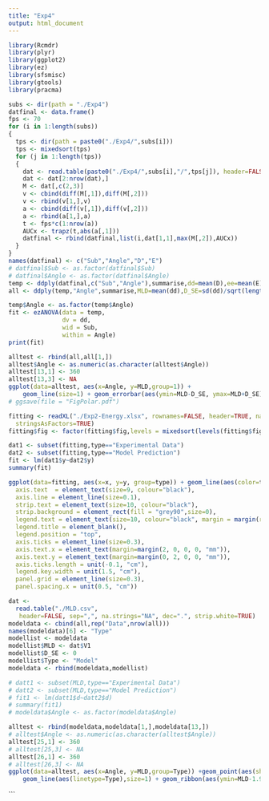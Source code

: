 ```yaml
---
title: "Exp4"
output: html_document
---
```

```r
library(Rcmdr)
library(plyr)
library(ggplot2)
library(ez)
library(sfsmisc)
library(gtools)
library(pracma)
```

```r
subs <- dir(path = "./Exp4")
datfinal <- data.frame()
fps <- 70
for (i in 1:length(subs))
{
  tps <- dir(path = paste0("./Exp4/",subs[i]))
  tps <- mixedsort(tps)
  for (j in 1:length(tps))
  {
    dat <- read.table(paste0("./Exp4/",subs[i],"/",tps[j]), header=FALSE, sep="_", na.strings="NA", dec=".", strip.white=TRUE)
    dat <- dat[2:nrow(dat),]
    M <- dat[,c(2,3)]
    v <- cbind(diff(M[,1]),diff(M[,2]))
    v <- rbind(v[1,],v)
    a <- cbind(diff(v[,1]),diff(v[,2]))
    a <- rbind(a[1,],a)
    t <- fps*c(1:nrow(a))
    AUCx <- trapz(t,abs(a[,1]))
    datfinal <- rbind(datfinal,list(i,dat[1,1],max(M[,2]),AUCx))
  }
}
names(datfinal) <- c("Sub","Angle","D","E")
# datfinal$Sub <- as.factor(datfinal$Sub)
# datfinal$Angle <- as.factor(datfinal$Angle)
temp <- ddply(datfinal,c("Sub","Angle"),summarise,dd=mean(D),ee=mean(E))
all <- ddply(temp,"Angle",summarise,MLD=mean(dd),D_SE=sd(dd)/sqrt(length(subs)),Energy=mean(ee),E_SE=sd(ee)/sqrt(length(subs)))
```

```r
temp$Angle <- as.factor(temp$Angle)
fit <- ezANOVA(data = temp,
               dv = dd,
               wid = Sub,
               within = Angle)
print(fit)
```

```r
alltest <- rbind(all,all[1,])
alltest$Angle <- as.numeric(as.character(alltest$Angle))
alltest[13,1] <- 360
alltest[13,3] <- NA
ggplot(data=alltest, aes(x=Angle, y=MLD,group=1)) +
    geom_line(size=1) + geom_errorbar(aes(ymin=MLD-D_SE, ymax=MLD+D_SE), width=0,size=0.5) + ylab("Maximum Lateral Distance (cm)") + coord_polar(start = 90/180*pi,clip = "off") + ylim(60,100) + scale_x_continuous(limits = c(0,360), breaks = seq(0,360,by=30)) + theme_bw()
# ggsave(file = "FigPolar.pdf")
```

```r
fitting <- readXL("./Exp2-Energy.xlsx", rownames=FALSE, header=TRUE, na="", sheet="Sheet1", 
  stringsAsFactors=TRUE)
fitting$fig <- factor(fitting$fig,levels = mixedsort(levels(fitting$fig)))

dat1 <- subset(fitting,type=="Experimental Data")
dat2 <- subset(fitting,type=="Model Prediction")
fit <- lm(dat1$y~dat2$y)
summary(fit)

ggplot(data=fitting, aes(x=x, y=y, group=type)) + geom_line(aes(color=type,linetype=type),size=0.5) + geom_ribbon(aes(ymin=y-se*1.96,ymax=y+se*1.96),alpha=0.2) + coord_cartesian(ylim=c(0, 100),xlim = c(0,500)) + scale_y_continuous(breaks=seq(0, 100, 50),expand=c(0,0)) + scale_x_continuous(breaks=seq(0, 500, 100),expand = c(0,0)) + ylab("Absolute Y (cm)") + xlab("X (cm)") + facet_wrap(~ fig, ncol=2) + theme_classic() + theme(axis.title = element_text(size=10, colour="black"),
  axis.text  = element_text(size=9, colour="black"),
  axis.line = element_line(size=0.1),
  strip.text = element_text(size=10, colour="black"),
  strip.background = element_rect(fill = "grey90",size=0),
  legend.text = element_text(size=10, colour="black", margin = margin(r = 20, unit = "pt")),
  legend.title = element_blank(),
  legend.position = "top",
  axis.ticks = element_line(size=0.3),
  axis.text.x = element_text(margin=margin(2, 0, 0, 0, "mm")),
  axis.text.y = element_text(margin=margin(0, 2, 0, 0, "mm")),
  axis.ticks.length = unit(-0.1, "cm"),
  legend.key.width = unit(1.5, "cm"),
  panel.grid = element_line(size=0.3),
  panel.spacing.x = unit(0.5, "cm"))
```

```r

dat <- 
  read.table("./MLD.csv",
   header=FALSE, sep=",", na.strings="NA", dec=".", strip.white=TRUE)
modeldata <- cbind(all,rep("Data",nrow(all)))
names(modeldata)[6] <- "Type"
modellist <- modeldata
modellist$MLD <- dat$V1
modellist$D_SE <- 0
modellist$Type <- "Model"
modeldata <- rbind(modeldata,modellist)

# datt1 <- subset(MLD,type=="Experimental Data")
# datt2 <- subset(MLD,type=="Model Prediction")
# fit1 <- lm(datt1$d~datt2$d)
# summary(fit1)
# modeldata$Angle <- as.factor(modeldata$Angle)

alltest <- rbind(modeldata,modeldata[1,],modeldata[13,])
# alltest$Angle <- as.numeric(as.character(alltest$Angle))
alltest[25,1] <- 360
# alltest[25,3] <- NA
alltest[26,1] <- 360
# alltest[26,3] <- NA
ggplot(data=alltest, aes(x=Angle, y=MLD,group=Type)) +geom_point(aes(shape=Type),size=3)+
    geom_line(aes(linetype=Type),size=1) + geom_ribbon(aes(ymin=MLD-1.96*D_SE,ymax=MLD+1.96*D_SE),alpha=0.2) + ylab("Maximum Lateral Distance (cm)") + coord_polar(start = 90/180*pi,clip = "off") + ylim(60,100) + scale_x_continuous(limits = c(0,360), breaks = seq(0,360,by=30)) + theme_bw()
```

```